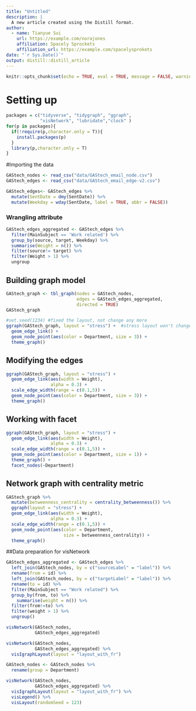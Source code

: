 ```yaml
---
title: "Untitled"
description: |
  A new article created using the Distill format.
author:
  - name: Tianyue Sui
    url: https://example.com/norajones
    affiliation: Spacely Sprockets
    affiliation_url: https://example.com/spacelysprokets
date: "`r Sys.Date()`"
output: distill::distill_article
---
```


```r
knitr::opts_chunk$set(echo = TRUE, eval = TRUE, message = FALSE, warning = FALSE, fig.retina = 3)
```

# Setting up

```r
packages = c("tidyverse", "tidygraph", "ggraph",
             "visNetwork", "lubridate","clock" )
for(p in packages){
  if(!require(p,character.only = T)){
    install.packages(p)
  }
  library(p,character.only = T)
}

```

#Importing the data

```r
GAStech_nodes <- read_csv("data/GAStech_email_node.csv")
GAStech_edges <- read_csv("data/GAStech_email_edge-v2.csv")
```

```r
GAStech_edges<- GAStech_edges %>% 
  mutate(SentDate = dmy(SentDate)) %>%
  mutate(Weekday = wday(SentDate, label = TRUE, abbr = FALSE))
```

### Wrangling attribute

```r
GAStech_edges_aggregated <- GAStech_edges %>%
  filter(MainSubject == 'Work related') %>%
  group_by(source, target, Weekday) %>%
  summarise(Weight = n()) %>%
  filter(source!= target) %>%
  filter(Weight > 1) %>%
  ungroup
```

## Building graph model

```r
GAStech_graph <- tbl_graph(nodes = GAStech_nodes,
                           edges = GAStech_edges_aggregated,
                           directed = TRUE)
GAStech_graph
```

```r
#set.seed(1234) #fixed the layout, not change any more
ggraph(GAStech_graph, layout = "stress") +  #stress layout won't change randomly
  geom_edge_link() +
  geom_node_point(aes(color = Department, size = 3)) +
  theme_graph()
```

## Modifying the edges

```r
ggraph(GAStech_graph, layout = "stress") + 
  geom_edge_link(aes(width = Weight),
                 alpha = 0.3) +
  scale_edge_width(range = c(0.1,5)) +
  geom_node_point(aes(color = Department, size = 3)) +
  theme_graph()
```

## Working with facet

```r
ggraph(GAStech_graph, layout = "stress") + 
  geom_edge_link(aes(width = Weight),
                 alpha = 0.3) +
  scale_edge_width(range = c(0.1,5)) +
  geom_node_point(aes(color = Department, size = 1)) +
  theme_graph() +
  facet_nodes(~Department)
```

## Network graph with centrality metric

```r
GAStech_graph %>%
  mutate(betweenness_centrality = centrality_betweenness()) %>%
  ggraph(layout = "stress") +
  geom_edge_link(aes(width = Weight),
                 alpha = 0.3) +
  scale_edge_width(range = c(0.1,5)) +
  geom_node_point(aes(color = Department,
                      size = betweenness_centrality)) +
  theme_graph()
```


##Data preparation for visNetwork

```r
GAStech_edges_aggregated <- GAStech_edges %>%
  left_join(GAStech_nodes, by = c("sourceLabel" = "label")) %>%
  rename(from = id) %>%
  left_join(GAStech_nodes, by = c("targetLabel" = "label")) %>%
  rename(to = id) %>%
  filter(MainSubject == "Work related") %>%
  group_by(from, to) %>%
    summarise(weight = n()) %>%
  filter(from!=to) %>%
  filter(weight > 1) %>%
  ungroup()
```


```r
visNetwork(GAStech_nodes,
           GAStech_edges_aggregated)
```

```r
visNetwork(GAStech_nodes,
           GAStech_edges_aggregated) %>%
  visIgraphLayout(layout = "layout_with_fr")
```

```r
GAStech_nodes <- GAStech_nodes %>%
  rename(group = Department)
```

```r
visNetwork(GAStech_nodes,
           GAStech_edges_aggregated) %>%
  visIgraphLayout(layout = "layout_with_fr") %>%
  visLegend() %>%
  visLayout(randomSeed = 123)
```














